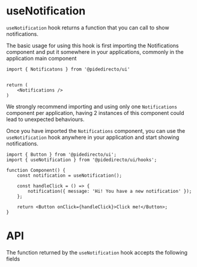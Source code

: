
<Meta title='hooks/useNotification' />

# useNotification

`useNotification` hook returns a function that you can call to show notifications.

The basic usage for using this hook is first importing the Notifications component and put it somewhere in your applications,
commonly in the application main component

```tsx
import { Notificatons } from '@pidedirecto/ui'


return (
    <Notifications />
)
```

We strongly recommend importing and using only one `Notifications` component per application, having 2 instances of this component
could lead to unexpected behaviours.

Once you have imported the `Notifications` component, you can use the `useNotification` hook anywhere in your application and start showing notifications.

```tsx
import { Button } from '@pidedirecto/ui';
import { useNotification } from '@pidedirecto/ui/hooks';

function Component() {
    const notification = useNotification();

    const handleClick = () => {
        notification({ message: 'Hi! You have a new notification' });
    };

    return <Button onClick={handleClick}>Click me!</Button>;
}
```

<Canvas of={NotificationsStories.Primary} sourceState='none' />

# API

The function returned by the `useNotification` hook accepts the following fields

<ArgTypes of={NotificationsStories} />
